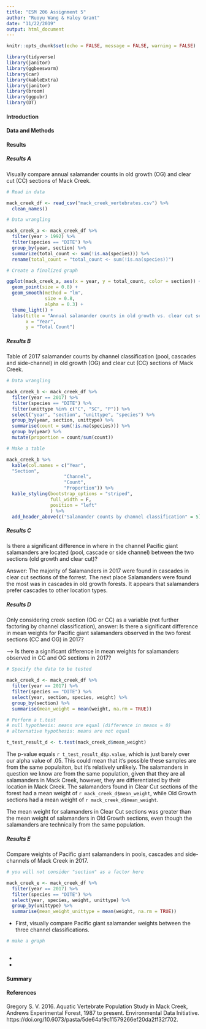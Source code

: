 ```yaml
---
title: "ESM 206 Assignment 5"
author: "Ruoyu Wang & Haley Grant"
date: "11/22/2019"
output: html_document
---
```


```r
knitr::opts_chunk$set(echo = FALSE, message = FALSE, warning = FALSE)

library(tidyverse)
library(janitor)
library(ggbeeswarm)
library(car)
library(kableExtra)
library(janitor)
library(broom)
library(ggpubr)
library(DT)
```

#### Introduction

#### Data and Methods

#### Results

##### Results A

Visually compare annual salamander counts in old growth (OG) and clear cut (CC) sections of Mack Creek. 

```r

# Read in data

mack_creek_df <- read_csv("mack_creek_vertebrates.csv") %>% 
  clean_names()

```

```r

# Data wrangling

mack_creek_a <- mack_creek_df %>% 
  filter(year > 1992) %>%
  filter(species == "DITE") %>% 
  group_by(year, section) %>% 
  summarize(total_count <- sum(!is.na(species))) %>% 
  rename(total_count = "total_count <- sum(!is.na(species))")

```

```r

# Create a finalized graph

ggplot(mack_creek_a, aes(x = year, y = total_count, color = section)) +
  geom_point(size = 0.8) +
  geom_smooth(method = "lm",
              size = 0.8,
              alpha = 0.3) +
  theme_light() +
  labs(title = "Annual salamander counts in old growth vs. clear cut sections of Mack Creek",
       x = "Year",
       y = "Total Count")
```

##### Results B

Table of 2017 salamander counts by channel classification (pool, cascades and side-channel) in old growth (OG) and clear cut (CC) sections of Mack Creek.

```r
# Data wrangling

mack_creek_b <- mack_creek_df %>% 
  filter(year == 2017) %>% 
  filter(species == "DITE") %>% 
  filter(unittype %in% c("C", "SC", "P")) %>% 
  select("year", "section", "unittype", "species") %>% 
  group_by(year, section, unittype) %>% 
  summarise(count = sum(!is.na(species))) %>%
  group_by(year) %>% 
  mutate(proportion = count/sum(count))
```

```r
# Make a table

mack_creek_b %>% 
  kable(col.names = c("Year",
  "Section", 
                     "Channel",
                     "Count",
                     "Proportion")) %>% 
  kable_styling(bootstrap_options = "striped", 
                full_width = F,
                position = "left"
                ) %>% 
  add_header_above(c("Salamander counts by channel classification" = 5))
```

##### Results C

Is there a significant difference in where in the channel Pacific giant salamanders are located (pool, cascade or side channel) between the two sections (old growth and clear cut)? 

Answer: The majority of Salamanders in 2017 were found in cascades in clear cut sections of the forrest. The next place Salamanders were found the most was in cascades in old growth forests. It appears that salamanders prefer cascades to other location types. 

##### Results D

Only considering creek section (OG or CC) as a variable (not further factoring by channel classification), answer: Is there a significant difference in mean weights for Pacific giant salamanders observed in the two forest sections (CC and OG) in 2017?

--> Is there a significant difference in mean weights for salamanders observed in CC and OG sections in 2017?

```r

# Specify the data to be tested

mack_creek_d <- mack_creek_df %>%
  filter(year == 2017) %>% 
  filter(species == "DITE") %>% 
  select(year, section, species, weight) %>% 
  group_by(section) %>% 
  summarise(mean_weight = mean(weight, na.rm = TRUE))

```

```r

# Perform a t.test
# null hypothesis: means are equal (difference in means = 0)
# alternative hypothesis: means are not equal

t_test_result_d <- t.test(mack_creek_d$mean_weight)

```

The p-value equals `r t_test_result_d$p.value`, which is just barely over our alpha value of .05. This could mean that it's possible these samples are from the same populaiton, but it's relatively unlikely. The salamanders in question we know are from the same population, given that they are all salamanders in Mack Creek, however, they are differentiated by their location in Mack Creek. The salamanders found in Clear Cut sections of the forest had a mean weight of `r mack_creek_d$mean_weight`, while Old Growth sections had a mean weight of `r mack_creek_d$mean_weight`. 

The mean weight for salamanders in Clear Cut sections was greater than the mean weight of salamanders in Old Growth sections, even though the salamanders are technically from the same population.
 
##### Results E

Compare weights of Pacific giant salamanders in pools, cascades and side-channels of Mack Creek in 2017. 

```r

# you will not consider "section" as a factor here

mack_creek_e <- mack_creek_df %>%
  filter(year == 2017) %>% 
  filter(species == "DITE") %>% 
  select(year, species, weight, unittype) %>% 
  group_by(unittype) %>% 
  summarise(mean_weight_unittype = mean(weight, na.rm = TRUE))

```

- First, visually compare Pacific giant salamander weights between the three channel classifications. 

```r

# make a graph



```


- 
- 

#### Summary

#### References 

Gregory S. V. 2016. Aquatic Vertebrate Population Study in Mack Creek, Andrews Experimental Forest, 1987 to present. Environmental Data Initiative. https://doi.org/10.6073/pasta/5de64af9c11579266ef20da2ff32f702.








